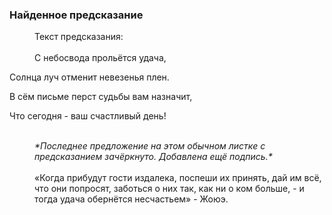 ===Найденное предсказание===
:Текст предсказания:
:<br />С небосвода прольётся удача,
:
Солнца луч отменит невезенья плен.
:
В сём письме перст судьбы вам назначит,
:
Что сегодня - ваш счастливый день!
:<br />''*Последнее предложение на этом обычном листке с предсказанием зачёркнуто. Добавлена ещё подпись.*''
:<br />«Когда прибудут гости издалека, поспеши их принять, дай им всё, что они попросят, заботься о них так, как ни о ком больше, - и тогда удача обернётся несчастьем» - Жоюэ.
